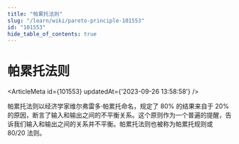 ```yaml
---
title: "帕累托法则"
slug: "/learn/wiki/pareto-principle-101553"
id: "101553"
hide_table_of_contents: true
---
```



# 帕累托法则

<ArticleMeta id={101553} updatedAt={'2023-09-26 13:58:58'} />
<div className='border-solid border-b border-t-0 my-4 border-[var(--ifm-color-gray-300)]' />

帕累托法则以经济学家维尔弗雷多·帕累托命名，规定了 80% 的结果来自于 20% 的原因，断言了输入和输出之间的不平衡关系。这个原则作为一个普遍的提醒，告诉我们输入和输出之间的关系并不平衡。帕累托法则也被称为帕累托规则或 80/20 法则。

